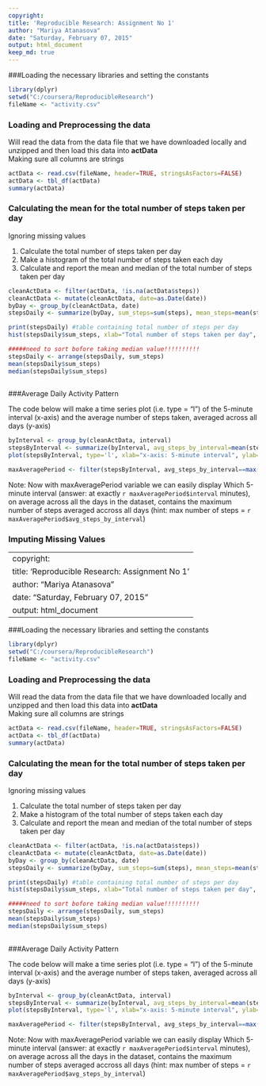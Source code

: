 ```yaml
---
copyright:
title: 'Reproducible Research: Assignment No 1'
author: "Mariya Atanasova"
date: "Saturday, February 07, 2015"
output: html_document
keep_md: true
---
```

###Loading the necessary libraries and setting the constants
```r
library(dplyr)
setwd("C:/coursera/ReproducibleResearch")
fileName <- "activity.csv"
```

### Loading and Preprocessing the data 
Will read the data from the data file that we have downloaded locally and unzipped and then load this data into **actData**   
Making sure all columns are strings 

```r
actData <- read.csv(fileName, header=TRUE, stringsAsFactors=FALSE)
actData <- tbl_df(actData)
summary(actData)
```

### Calculating the mean for the total number of steps taken per day 
Ignoring missing values

1. Calculate the total number of steps taken per day
2. Make a histogram of the total number of steps taken each day
3. Calculate and report the mean and median of the total number of steps taken per day

```r
cleanActData <- filter(actData, !is.na(actData$steps))
cleanActData <- mutate(cleanActData, date=as.Date(date))
byDay <- group_by(cleanActData, date)
stepsDaily <- summarize(byDay, sum_steps=sum(steps), mean_steps=mean(steps))

print(stepsDaily) #table containing total number of steps per day
hist(stepsDaily$sum_steps, xlab="Total number of steps taken per day", main="Histogram: Total number of steps")

#####need to sort bofore taking median value!!!!!!!!!!
stepsDaily <- arrange(stepsDaily, sum_steps)
mean(stepsDaily$sum_steps)
median(stepsDaily$sum_steps)
                 
```

###Average Daily Activity Pattern 

The code below will make a time series plot (i.e. type = "l") of the 5-minute interval (x-axis) and the average number of steps taken, averaged across all days (y-axis)



```r

byInterval <- group_by(cleanActData, interval)
stepsByInterval <- summarize(byInterval, avg_steps_by_interval=mean(steps))
plot(stepsByInterval, type='l', xlab="x-axis: 5-minute interval", ylab="y-axis: Average number of steps taken accross all days")

maxAveragePeriod <- filter(stepsByInterval, avg_steps_by_interval==max(avg_steps_by_interval))
```

Note: Now with maxAveragePeriod variable we can easily display Which 5-minute interval (answer: at exactly `r maxAveragePeriod$interval` minutes), on average across all the days in the dataset, contains the maximum number of steps averaged accross all days (hint: max number of steps =  `r maxAveragePeriod$avg_steps_by_interval `)


### Imputing Missing Values

---
copyright:
title: 'Reproducible Research: Assignment No 1'
author: "Mariya Atanasova"
date: "Saturday, February 07, 2015"
output: html_document
---
###Loading the necessary libraries and setting the constants
```r
library(dplyr)
setwd("C:/coursera/ReproducibleResearch")
fileName <- "activity.csv"
```

### Loading and Preprocessing the data 
Will read the data from the data file that we have downloaded locally and unzipped and then load this data into **actData**   
Making sure all columns are strings 

```r
actData <- read.csv(fileName, header=TRUE, stringsAsFactors=FALSE)
actData <- tbl_df(actData)
summary(actData)
```

### Calculating the mean for the total number of steps taken per day 
Ignoring missing values

1. Calculate the total number of steps taken per day
2. Make a histogram of the total number of steps taken each day
3. Calculate and report the mean and median of the total number of steps taken per day

```r
cleanActData <- filter(actData, !is.na(actData$steps))
cleanActData <- mutate(cleanActData, date=as.Date(date))
byDay <- group_by(cleanActData, date)
stepsDaily <- summarize(byDay, sum_steps=sum(steps), mean_steps=mean(steps))

print(stepsDaily) #table containing total number of steps per day
hist(stepsDaily$sum_steps, xlab="Total number of steps taken per day", main="Histogram: Total number of steps")

#####need to sort bofore taking median value!!!!!!!!!!
stepsDaily <- arrange(stepsDaily, sum_steps)
mean(stepsDaily$sum_steps)
median(stepsDaily$sum_steps)
                 
```

###Average Daily Activity Pattern 

The code below will make a time series plot (i.e. type = "l") of the 5-minute interval (x-axis) and the average number of steps taken, averaged across all days (y-axis)



```r

byInterval <- group_by(cleanActData, interval)
stepsByInterval <- summarize(byInterval, avg_steps_by_interval=mean(steps))
plot(stepsByInterval, type='l', xlab="x-axis: 5-minute interval", ylab="y-axis: Average number of steps taken accross all days")

maxAveragePeriod <- filter(stepsByInterval, avg_steps_by_interval==max(avg_steps_by_interval))
```

Note: Now with maxAveragePeriod variable we can easily display Which 5-minute interval (answer: at exactly `r maxAveragePeriod$interval` minutes), on average across all the days in the dataset, contains the maximum number of steps averaged accross all days (hint: max number of steps =  `r maxAveragePeriod$avg_steps_by_interval `)
